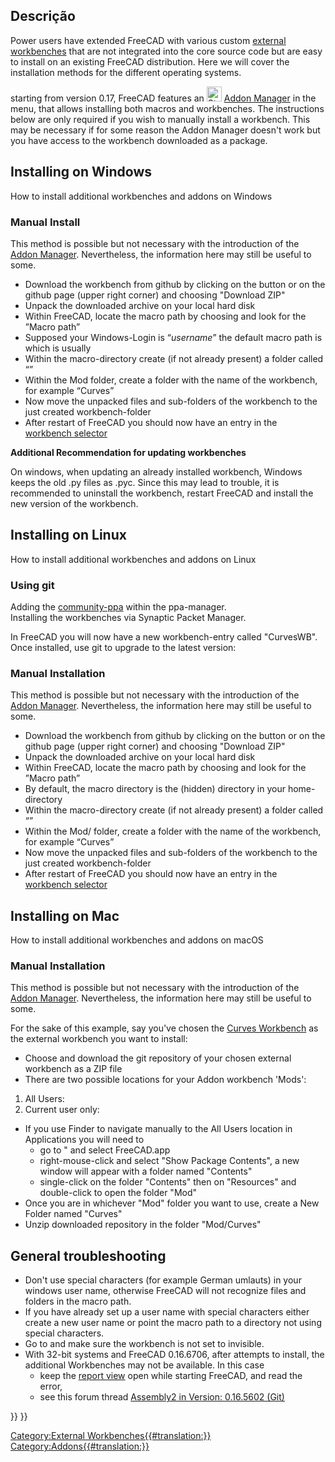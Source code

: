 <languages/>

{{TutorialInfo
|Topic=Programming
|Level=Medium programmer
|Time=15 minutes
|FCVersion=All
|Author=[[User:R-Frank|r-frank]]
|Files=none
}}

<span id="Description"></span>
==Descrição==

Power users have extended FreeCAD with various custom [[external_workbenches|external workbenches]] that are not integrated into the core source code but are easy to install on an existing FreeCAD distribution. Here we will cover the installation methods for the different operating systems.

{{Emphasis|Note:}} starting from version 0.17, FreeCAD features an [[File:Std_AddonMgr.svg|24px]] [[Std_AddonMgr|Addon Manager]] in the {{MenuCommand|Tools → Addon Manager}} menu, that allows installing both macros and workbenches. The instructions below are only required if you wish to manually install a workbench. This may be necessary if for some reason the Addon Manager doesn't work but you have access to the workbench downloaded as a {{FileName|.zip}} package.

<div class="mw-collapsible mw-collapsed toccolours">

==Installing on Windows==

How to install additional workbenches and addons on Windows
<div class="mw-collapsible-content">

=== Manual Install ===

{{Emphasis|Note:}} This method is possible but not necessary with the introduction of the [[Std_AddonMgr|Addon Manager]]. Nevertheless, the information here may still be useful to some.

* Download the workbench from github by clicking on the button {{Button|Clone}} or {{Button|Download}} on the github page (upper right corner) and choosing "Download ZIP"
* Unpack the downloaded archive on your local hard disk
* Within FreeCAD, locate the macro path by choosing {{MenuCommand|Edit → Preferences → Python → Macro}} and look for the ”Macro path”
* Supposed your Windows-Login is “''username''” the default macro path is {{FileName|%APPDATA%\FreeCAD\}} which is usually {{FileName|C:\Users\''username''\Appdata\Roaming\FreeCAD}}
* Within the macro-directory create (if not already present) a folder called “{{FileName|Mod}}”
* Within the Mod folder, create a folder with the name of the workbench, for example “Curves”
* Now move the unpacked files and sub-folders of the workbench to the just created workbench-folder
* After restart of FreeCAD you should now have an entry in the [[Std_Workbench|workbench selector]] 

'''Additional Recommendation for updating workbenches'''

On windows, when updating an already installed workbench, Windows keeps the old .py files as .pyc. Since this may lead to trouble, it is recommended to uninstall the workbench, restart FreeCAD and install the new version of the workbench.
</div> <!-- END of Windows section collapsible div. Please do not remove ---> 
</div> <!-- END of Windows section collapsible div. Please do not remove ---> 

<div class="mw-collapsible mw-collapsed toccolours">

==Installing on Linux ==

How to install additional workbenches and addons on Linux
<div class="mw-collapsible-content">

===Using git===

Adding the [https://launchpad.net/~freecad-community/+archive/ubuntu/ppa community-ppa] within the ppa-manager.<br/>
Installing the workbenches via Synaptic Packet Manager.

{{Code|code=
$ sudo apt-get install git python-numpy python-pyside
$ mkdir ~/.FreeCAD/Mod
$ cd ~/.FreeCAD/Mod
$ git clone  https://github.com/tomate44/CurvesWB.git
}}

In FreeCAD you will now have a new workbench-entry called "CurvesWB". Once installed, use git to upgrade to the latest version:

{{Code|code=
$ cd ~/.FreeCAD/Mod/CurvesWB
$ git pull
$ rm *.pyc
}}

===Manual Installation===

{{Emphasis|Note:}} This method is possible but not necessary with the introduction of the [[Std_AddonMgr|Addon Manager]]. Nevertheless, the information here may still be useful to some.

* Download the workbench from github by clicking on the button {{Button|Clone}} or {{Button|Download}} on the github page (upper right corner) and choosing "Download ZIP"
* Unpack the downloaded archive on your local hard disk
* Within FreeCAD, locate the macro path by choosing {{MenuCommand|Edit → Preferences → Python → Macro}} and look for the ”Macro path”
* By default, the macro directory is the (hidden) {{MenuCommand|./.FreeCAD/}} directory in your home-directory
* Within the macro-directory create (if not already present) a folder called “{{FileName|Mod}}”
* Within the Mod/ folder, create a folder with the name of the workbench, for example “Curves”
* Now move the unpacked files and sub-folders of the workbench to the just created workbench-folder
* After restart of FreeCAD you should now have an entry in the [[Std_Workbench|workbench selector]] 

</div> <!-- END of Windows section collapsible div. Please do not remove ---> 
</div> <!-- END of Windows section collapsible div. Please do not remove ---> 

<div class="mw-collapsible mw-collapsed toccolours">
==Installing on Mac==

How to install additional workbenches and addons on macOS
<div class="mw-collapsible-content">

===Manual Installation===

{{Emphasis|Note:}} This method is possible but not necessary with the introduction of the [[Std_AddonMgr|Addon Manager]]. Nevertheless, the information here may still be useful to some.

For the sake of this example, say you've chosen the [[Curves Workbench]] as the external workbench you want to install:
* Choose and download the git repository of your chosen external workbench as a ZIP file
* There are two possible locations for your Addon workbench 'Mods':
# All Users: {{FileName|/Applications/FreeCAD.app/Contents/Resources/Mod}}
# Current user only: {{FileName|/Users/myusername/Library/Application Support/FreeCAD/Mod}}
* If you use Finder to navigate manually to the All Users location in Applications you will need to 
** go to {{FileName|/Applications}}" and select FreeCAD.app
** right-mouse-click and select "Show Package Contents", a new window will appear with a folder named "Contents"
** single-click on the folder "Contents" then on "Resources" and double-click to open the folder "Mod"
* Once you are in whichever "Mod" folder you want to use, create a New Folder named "Curves"
* Unzip downloaded repository in the folder "Mod/Curves"
</div> <!-- END of Windows section collapsible div. Please do not remove ---> 
</div> <!-- END of Windows section collapsible div. Please do not remove ---> 

==General troubleshooting==

* Don't use special characters (for example German umlauts) in your windows user name, otherwise FreeCAD will not recognize files and folders in the macro path.
* If you have already set up a user name with special characters either create a new user name or point the macro path to a directory not using special characters.
* Go to {{MenuCommand|Edit → Preferences → Workbenches}} and make sure the workbench is not set to invisible.
* With 32-bit systems and FreeCAD 0.16.6706, after attempts to install, the additional Workbenches may not be available. In this case
** keep the [[report_view|report view]] open while starting FreeCAD, and read the error,
** see this forum thread [http://forum.freecadweb.org/viewtopic.php?t=12839#p102933 Assembly2 in Version: 0.16.5602 (Git)]


{{Userdocnavi{{#translation:}}}}
{{Powerdocnavi{{#translation:}}}}
[[Category:External Workbenches{{#translation:}}]]
[[Category:Addons{{#translation:}}]]